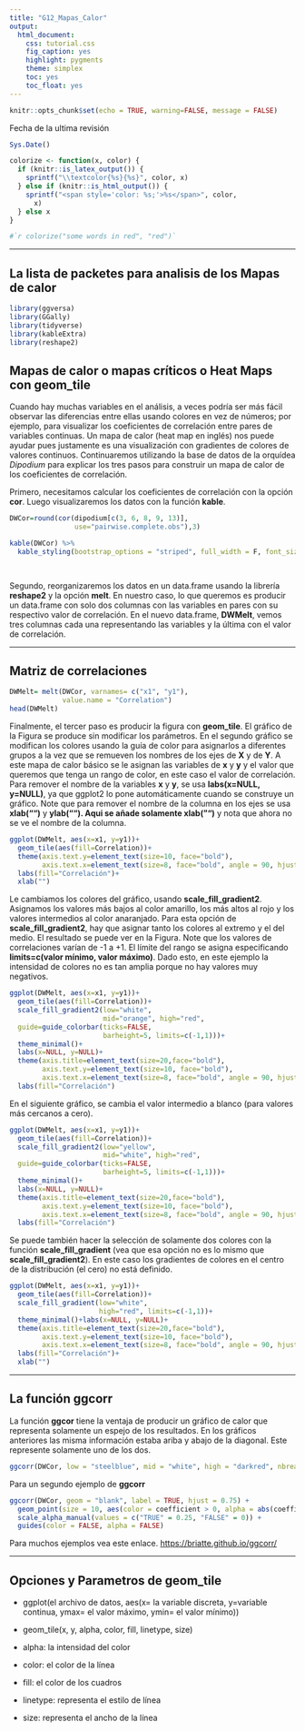 ```yaml
---
title: "G12_Mapas_Calor"
output:
  html_document:
    css: tutorial.css
    fig_caption: yes
    highlight: pygments
    theme: simplex
    toc: yes
    toc_float: yes
---
```


```r
knitr::opts_chunk$set(echo = TRUE, warning=FALSE, message = FALSE)
```

Fecha de la ultima revisión
```r

Sys.Date()
```


```r
colorize <- function(x, color) {
  if (knitr::is_latex_output()) {
    sprintf("\\textcolor{%s}{%s}", color, x)
  } else if (knitr::is_html_output()) {
    sprintf("<span style='color: %s;'>%s</span>", color, 
      x)
  } else x
}

#`r colorize("some words in red", "red")`
```

***

## La lista de packetes para analisis de los Mapas de calor

```r
library(ggversa)
library(GGally)
library(tidyverse)
library(kableExtra)
library(reshape2)

```





## Mapas de calor o mapas críticos o Heat Maps con **geom_tile**

Cuando hay muchas variables en el análisis, a veces podría ser más fácil observar las diferencias entre ellas usando colores en vez de números; por ejemplo, para visualizar los coeficientes de correlación entre pares de variables continuas. Un mapa de calor (heat map en inglés) nos puede ayudar pues justamente es una visualización con gradientes de colores de valores continuos.  Continuaremos utilizando la base de datos de la orquídea *Dipodium* para explicar los tres pasos para construir un mapa de calor de los coeficientes de correlación. 


Primero, necesitamos calcular los coeficientes de correlación con la opción **cor**. Luego visualizaremos los datos con la función **kable**.

```r

DWCor=round(cor(dipodium[c(3, 6, 8, 9, 13)],
                use="pairwise.complete.obs"),3)

kable(DWCor) %>%
  kable_styling(bootstrap_options = "striped", full_width = F, font_size = 10) 
 



```


Segundo, reorganizaremos los datos en un data.frame usando la librería **reshape2** y la opción **melt**. En nuestro caso, lo que queremos es producir un data.frame con solo dos columnas con las variables en pares con su respectivo valor de correlación. En el nuevo data.frame, **DWMelt**, vemos tres columnas cada una representando las variables y la última con el valor de correlación.

***

## Matriz de correlaciones

```r


DWMelt= melt(DWCor, varnames= c("x1", "y1"),
             value.name = "Correlation")
head(DWMelt)
```

Finalmente, el tercer paso es producir la figura con **geom_tile**.  El gráfico de la Figura se produce sin modificar los parámetros.  En el segundo gráfico se modifican los colores usando la guía de color para asignarlos a diferentes grupos a la vez que se remueven los nombres de los ejes de **X** y de **Y**.  A este mapa de calor básico se le asignan las variables de **x** y **y** y el valor que queremos que tenga un rango de color, en este caso el valor de correlación. Para remover el nombre de la variables **x** y **y**, se usa **labs(x=NULL, y=NULL)**, ya que ggplot2 lo pone automáticamente cuando se construye un gráfico. Note que para remover el nombre de la columna en los ejes se usa **xlab("")** y **ylab("")**.  Aqui se añade solamente **xlab("")** y nota que ahora no se ve el nombre de la columna. 

```r

ggplot(DWMelt, aes(x=x1, y=y1))+
  geom_tile(aes(fill=Correlation))+
  theme(axis.text.y=element_text(size=10, face="bold"),
        axis.text.x=element_text(size=8, face="bold", angle = 90, hjust = 1))+
  labs(fill="Correlación")+
  xlab("")
```


Le cambiamos los colores del gráfico, usando **scale_fill_gradient2**. Asignamos los valores más bajos al color amarillo, los más altos al rojo y los valores intermedios al color anaranjado. Para esta opción de **scale_fill_gradient2**, hay que asignar tanto los colores al extremo y el del medio.  El resultado se puede ver en la Figura. Note que los valores de correlaciones varían de -1 a +1.  El límite del rango se asigna especificando **limits=c(valor mínimo, valor máximo)**.  Dado esto, en este ejemplo la intensidad de colores no es tan amplia porque no hay valores muy negativos.

```r

ggplot(DWMelt, aes(x=x1, y=y1))+
  geom_tile(aes(fill=Correlation))+
  scale_fill_gradient2(low="white",
                       mid="orange", high="red",
  guide=guide_colorbar(ticks=FALSE,
                       barheight=5, limits=c(-1,1)))+
  theme_minimal()+
  labs(x=NULL, y=NULL)+
  theme(axis.title=element_text(size=20,face="bold"),
        axis.text.y=element_text(size=10, face="bold"),
        axis.text.x=element_text(size=8, face="bold", angle = 90, hjust = 1))+
  labs(fill="Correlación")
```

En el siguiente gráfico, se cambia el valor intermedio a blanco (para valores más cercanos a cero). 

```r

ggplot(DWMelt, aes(x=x1, y=y1))+
  geom_tile(aes(fill=Correlation))+
  scale_fill_gradient2(low="yellow",
                       mid="white", high="red",
  guide=guide_colorbar(ticks=FALSE,
                       barheight=5, limits=c(-1,1)))+
  theme_minimal()+
  labs(x=NULL, y=NULL)+
  theme(axis.title=element_text(size=20,face="bold"),
        axis.text.y=element_text(size=10, face="bold"),
        axis.text.x=element_text(size=8, face="bold", angle = 90, hjust = 1))+
  labs(fill="Correlación")
```

Se puede también hacer la selección de solamente dos colores con la función **scale_fill_gradient** (vea que esa opción no es lo mismo que **scale_fill_gradient2**). En este caso los gradientes de colores en el centro de la distribución (el cero) no está definido. 

```r

ggplot(DWMelt, aes(x=x1, y=y1))+
  geom_tile(aes(fill=Correlation))+
  scale_fill_gradient(low="white",
                      high="red", limits=c(-1,1))+
  theme_minimal()+labs(x=NULL, y=NULL)+
  theme(axis.title=element_text(size=20,face="bold"),
        axis.text.y=element_text(size=10, face="bold"),
        axis.text.x=element_text(size=8, face="bold", angle = 90, hjust = 1))+
  labs(fill="Correlación")+
  xlab("")
```

***

## La función **ggcorr**

La función **ggcor** tiene la ventaja de producir un gráfico de calor que representa solamente un espejo de los resultados.  En los gráficos anteriores las misma información estaba ariba y abajo de la diagonal.  Este represente solamente uno de los dos.   

```r

ggcorr(DWCor, low = "steelblue", mid = "white", high = "darkred", nbreaks=5)
```

Para un segundo ejemplo de **ggcorr**

```r

ggcorr(DWCor, geom = "blank", label = TRUE, hjust = 0.75) +
  geom_point(size = 10, aes(color = coefficient > 0, alpha = abs(coefficient) > 0.5)) +
  scale_alpha_manual(values = c("TRUE" = 0.25, "FALSE" = 0)) +
  guides(color = FALSE, alpha = FALSE)
```


Para muchos ejemplos vea este enlace. <https://briatte.github.io/ggcorr/>

***

## Opciones y Parametros de **geom_tile**

   * ggplot(el archivo de datos, aes(x= la variable discreta, y=variable continua, ymax= el valor máximo, ymin= el valor mínimo))

   * geom_tile(x, y,  alpha, color, fill, linetype, size)

   * alpha: la intensidad del color
   * color: el color de la línea
   * fill:  el color de los cuadros
   * linetype: representa el estilo de línea 
   * size: representa el ancho de la línea